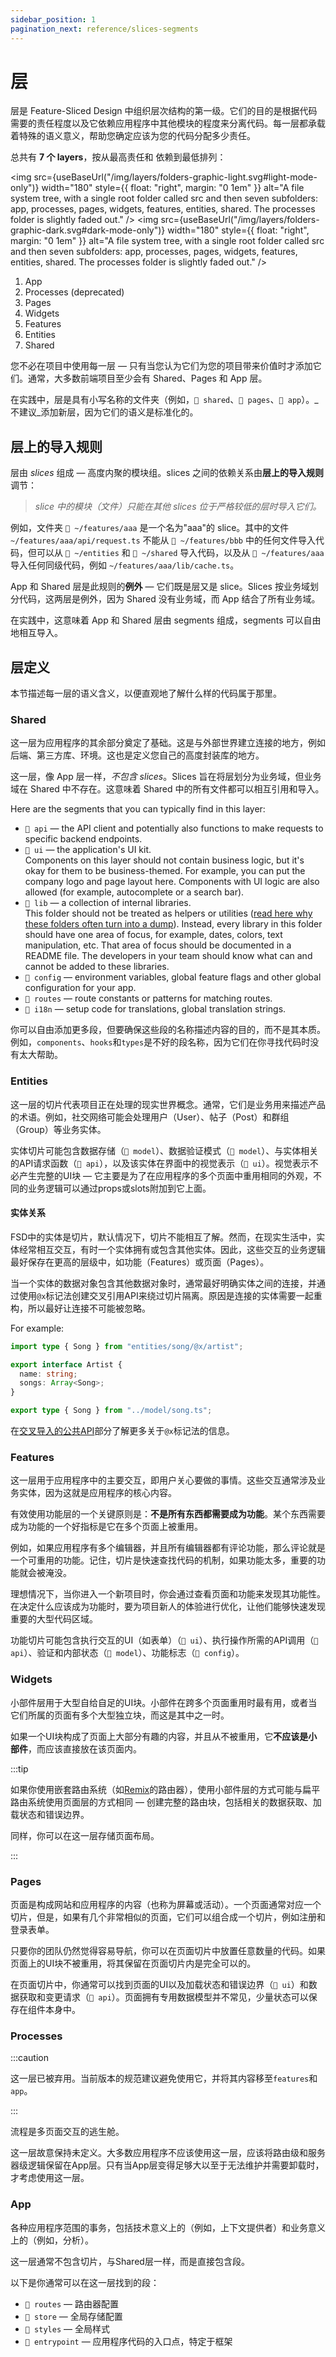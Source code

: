 ```yaml
---
sidebar_position: 1
pagination_next: reference/slices-segments
---
```



# 层

层是 Feature-Sliced Design 中组织层次结构的第一级。它们的目的是根据代码需要的责任程度以及它依赖应用程序中其他模块的程度来分离代码。每一层都承载着特殊的语义意义，帮助您确定应该为您的代码分配多少责任。

总共有 **7 个 layers**，按从最高责任和&nbsp;依赖到最低排列：

<img src={useBaseUrl("/img/layers/folders-graphic-light.svg#light-mode-only")} width="180" style={{ float: "right", margin: "0 1em" }} alt="A file system tree, with a single root folder called src and then seven subfolders: app, processes, pages, widgets, features, entities, shared. The processes folder is slightly faded out." />
<img src={useBaseUrl("/img/layers/folders-graphic-dark.svg#dark-mode-only")} width="180" style={{ float: "right", margin: "0 1em" }} alt="A file system tree, with a single root folder called src and then seven subfolders: app, processes, pages, widgets, features, entities, shared. The processes folder is slightly faded out." />

1. App
2. Processes (deprecated)
3. Pages
4. Widgets
5. Features
6. Entities
7. Shared

您不必在项目中使用每一层 — 只有当您认为它们为您的项目带来价值时才添加它们。通常，大多数前端项目至少会有 Shared、Pages 和 App 层。

在实践中，层是具有小写名称的文件夹（例如，`📁 shared`、`📁 pages`、`📁 app`）。_不建议_添加新层，因为它们的语义是标准化的。

## 层上的导入规则

层由 _slices_ 组成 — 高度内聚的模块组。slices 之间的依赖关系由**层上的导入规则**调节：

> _slice 中的模块（文件）只能在其他 slices 位于严格较低的层时导入它们。_

例如，文件夹 `📁 ~/features/aaa` 是一个名为"aaa"的 slice。其中的文件 `~/features/aaa/api/request.ts` 不能从 `📁 ~/features/bbb` 中的任何文件导入代码，但可以从 `📁 ~/entities` 和 `📁 ~/shared` 导入代码，以及从 `📁 ~/features/aaa` 导入任何同级代码，例如 `~/features/aaa/lib/cache.ts`。

App 和 Shared 层是此规则的**例外** — 它们既是层又是 slice。Slices 按业务域划分代码，这两层是例外，因为 Shared 没有业务域，而 App 结合了所有业务域。

在实践中，这意味着 App 和 Shared 层由 segments 组成，segments 可以自由地相互导入。

## 层定义

本节描述每一层的语义含义，以便直观地了解什么样的代码属于那里。

### Shared

这一层为应用程序的其余部分奠定了基础。这是与外部世界建立连接的地方，例如后端、第三方库、环境。这也是定义您自己的高度封装库的地方。

这一层，像 App 层一样，_不包含 slices_。Slices 旨在将层划分为业务域，但业务域在 Shared 中不存在。这意味着 Shared 中的所有文件都可以相互引用和导入。

Here are the segments that you can typically find in this layer:

- `📁 api` — the API client and potentially also functions to make requests to specific backend endpoints.
- `📁 ui` — the application's UI kit.  
  Components on this layer should not contain business logic, but it's okay for them to be business-themed. For example, you can put the company logo and page layout here. Components with UI logic are also allowed (for example, autocomplete or a search bar).
- `📁 lib` — a collection of internal libraries.  
  This folder should not be treated as helpers or utilities ([read here why these folders often turn into a dump][ext-sova-utility-dump]). Instead, every library in this folder should have one area of focus, for example, dates, colors, text manipulation, etc. That area of focus should be documented in a README file. The developers in your team should know what can and cannot be added to these libraries.
- `📁 config` — environment variables, global feature flags and other global configuration for your app.
- `📁 routes` — route constants or patterns for matching routes.
- `📁 i18n` — setup code for translations, global translation strings.

你可以自由添加更多段，但要确保这些段的名称描述内容的目的，而不是其本质。例如，`components`、`hooks`和`types`是不好的段名称，因为它们在你寻找代码时没有太大帮助。

### Entities

这一层的切片代表项目正在处理的现实世界概念。通常，它们是业务用来描述产品的术语。例如，社交网络可能会处理用户（User）、帖子（Post）和群组（Group）等业务实体。

实体切片可能包含数据存储（`📁 model`）、数据验证模式（`📁 model`）、与实体相关的API请求函数（`📁 api`），以及该实体在界面中的视觉表示（`📁 ui`）。视觉表示不必产生完整的UI块 — 它主要是为了在应用程序的多个页面中重用相同的外观，不同的业务逻辑可以通过props或slots附加到它上面。

#### 实体关系

FSD中的实体是切片，默认情况下，切片不能相互了解。然而，在现实生活中，实体经常相互交互，有时一个实体拥有或包含其他实体。因此，这些交互的业务逻辑最好保存在更高的层级中，如功能（Features）或页面（Pages）。

当一个实体的数据对象包含其他数据对象时，通常最好明确实体之间的连接，并通过使用`@x`标记法创建交叉引用API来绕过切片隔离。原因是连接的实体需要一起重构，所以最好让连接不可能被忽略。

For example:

```ts title="entities/artist/model/artist.ts"
import type { Song } from "entities/song/@x/artist";

export interface Artist {
  name: string;
  songs: Array<Song>;
}
```

```ts title="entities/song/@x/artist.ts"
export type { Song } from "../model/song.ts";
```

在[交叉导入的公共API][public-api-for-cross-imports]部分了解更多关于`@x`标记法的信息。

### Features

这一层用于应用程序中的主要交互，即用户关心要做的事情。这些交互通常涉及业务实体，因为这就是应用程序的核心内容。

有效使用功能层的一个关键原则是：**不是所有东西都需要成为功能**。某个东西需要成为功能的一个好指标是它在多个页面上被重用。

例如，如果应用程序有多个编辑器，并且所有编辑器都有评论功能，那么评论就是一个可重用的功能。记住，切片是快速查找代码的机制，如果功能太多，重要的功能就会被淹没。

理想情况下，当你进入一个新项目时，你会通过查看页面和功能来发现其功能性。在决定什么应该成为功能时，要为项目新人的体验进行优化，让他们能够快速发现重要的大型代码区域。

功能切片可能包含执行交互的UI（如表单）（`📁 ui`）、执行操作所需的API调用（`📁 api`）、验证和内部状态（`📁 model`）、功能标志（`📁 config`）。

### Widgets

小部件层用于大型自给自足的UI块。小部件在跨多个页面重用时最有用，或者当它们所属的页面有多个大型独立块，而这是其中之一时。

如果一个UI块构成了页面上大部分有趣的内容，并且从不被重用，它**不应该是小部件**，而应该直接放在该页面内。

:::tip

如果你使用嵌套路由系统（如[Remix][ext-remix]的路由器），使用小部件层的方式可能与扁平路由系统使用页面层的方式相同 — 创建完整的路由块，包括相关的数据获取、加载状态和错误边界。

同样，你可以在这一层存储页面布局。

:::

### Pages

页面是构成网站和应用程序的内容（也称为屏幕或活动）。一个页面通常对应一个切片，但是，如果有几个非常相似的页面，它们可以组合成一个切片，例如注册和登录表单。

只要你的团队仍然觉得容易导航，你可以在页面切片中放置任意数量的代码。如果页面上的UI块不被重用，将其保留在页面切片内是完全可以的。

在页面切片中，你通常可以找到页面的UI以及加载状态和错误边界（`📁 ui`）和数据获取和变更请求（`📁 api`）。页面拥有专用数据模型并不常见，少量状态可以保存在组件本身中。

### Processes

:::caution

这一层已被弃用。当前版本的规范建议避免使用它，并将其内容移至`features`和`app`。

:::

流程是多页面交互的逃生舱。

这一层故意保持未定义。大多数应用程序不应该使用这一层，应该将路由级和服务器级逻辑保留在App层。只有当App层变得足够大以至于无法维护并需要卸载时，才考虑使用这一层。

### App

各种应用程序范围的事务，包括技术意义上的（例如，上下文提供者）和业务意义上的（例如，分析）。

这一层通常不包含切片，与Shared层一样，而是直接包含段。

以下是你通常可以在这一层找到的段：

- `📁 routes` — 路由器配置
- `📁 store` — 全局存储配置
- `📁 styles` — 全局样式
- `📁 entrypoint` — 应用程序代码的入口点，特定于框架

[public-api-for-cross-imports]: /docs/reference/public-api#public-api-for-cross-imports
[ext-remix]: https://remix.run
[ext-sova-utility-dump]: https://dev.to/sergeysova/why-utils-helpers-is-a-dump-45fo
